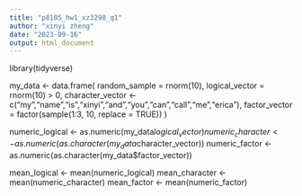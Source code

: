 ```yaml
---
title: "p8105_hw1_xz3298_q1"
author: "xinyi zheng"
date: "2023-09-16"
output: html_document
---
```


library(tidyverse)

my_data <- data.frame(
  random_sample = rnorm(10),
  logical_vector = rnorm(10) > 0,
  character_vector <- c("my","name","is","xinyi","and","you","can","call","me","erica"),
  factor_vector = factor(sample(1:3, 10, replace = TRUE))
)


numeric_logical <- as.numeric(my_data$logical_vector)
numeric_character <- as.numeric(as.character(my_data$character_vector))
numeric_factor <- as.numeric(as.character(my_data$factor_vector))

mean_logical <- mean(numeric_logical)
mean_character <- mean(numeric_character)
mean_factor <- mean(numeric_factor)




